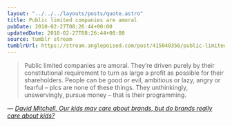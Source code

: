 ```yaml
---
layout: "../../../layouts/posts/quote.astro"
title: Public limited companies are amoral
pubDate: 2010-02-27T08:26:44+00:00
updatedDate: 2010-02-27T08:26:44+00:00
source: tumblr stream
tumblrUrl: https://stream.anglepoised.com/post/415040356/public-limited-companies-are-amoral-theyre
---
```


> Public limited companies are amoral. They&rsquo;re driven purely by their constitutional requirement to turn as large a profit as possible for their shareholders. People can be good or evil, ambitious or lazy, angry or fearful – plcs are none of these things. They unthinkingly, unswervingly, pursue money – that is their programming.

— <cite>[David Mitchell, _Our kids may care about brands, but do brands really care about kids?_](http://www.guardian.co.uk/commentisfree/2010/feb/21/david-mitchell-kraft-cadbury)</cite>
